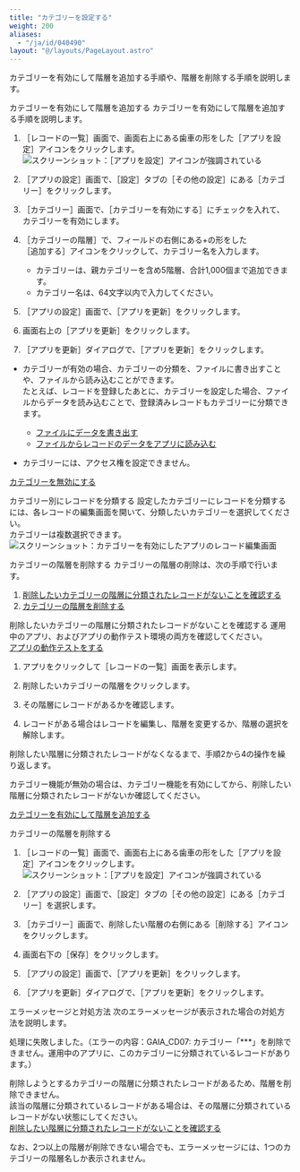 ```yaml
---
title: "カテゴリーを設定する"
weight: 200
aliases:
  - "/ja/id/040490"
layout: "@/layouts/PageLayout.astro"
---
```




カテゴリーを有効にして階層を追加する手順や、階層を削除する手順を説明します。

<Heading id="category_set_category_10">カテゴリーを有効にして階層を追加する</Heading>
カテゴリーを有効にして階層を追加する手順を説明します。

1. <Wovn>［レコードの一覧］</Wovn>画面で、画面右上にある歯車の形をした<Wovn>［アプリを設定］</Wovn>アイコンをクリックします。  
   <Img src="/k/kintone/img/settings_new_icon.png" alt="スクリーンショット：［アプリを設定］アイコンが強調されている" />

1. <Wovn>［アプリの設定］</Wovn>画面で、<Wovn>［設定］</Wovn>タブの<Wovn>［その他の設定］</Wovn>にある<Wovn>［カテゴリー］</Wovn>をクリックします。

1. <Wovn>［カテゴリー］</Wovn>画面で、<Wovn>［カテゴリーを有効にする］</Wovn>にチェックを入れて、カテゴリーを有効にします。

1. <Wovn>［カテゴリーの階層］</Wovn>で、フィールドの右側にある+の形をした<Wovn>［追加する］</Wovn>アイコンをクリックして、カテゴリー名を入力します。
   * カテゴリーは、親カテゴリーを含め5階層、合計1,000個まで追加できます。
   * カテゴリー名は、64文字以内で入力してください。

1. <Wovn>［アプリの設定］</Wovn>画面で、<Wovn>［アプリを更新］</Wovn>をクリックします。

1. 画面右上の<Wovn>［アプリを更新］</Wovn>をクリックします。

1. <Wovn>［アプリを更新］</Wovn>ダイアログで、<Wovn>［アプリを更新］</Wovn>をクリックします。

<Note>


* カテゴリーが有効の場合、カテゴリーの分類を、ファイルに書き出すことや、ファイルから読み込むことができます。  
  たとえば、レコードを登録したあとに、カテゴリーを設定した場合、ファイルからデータを読み込むことで、登録済みレコードもカテゴリーに分類できます。
  * [ファイルにデータを書き出す](/k/ja/id/040452.html)
  * [ファイルからレコードのデータをアプリに読み込む](/k/ja/id/040724.html)

* カテゴリーには、アクセス権を設定できません。


</Note>

<Reference>

[カテゴリーを無効にする](/k/ja/id/040801.html)


</Reference>

<Heading id="category_set_category_20">カテゴリー別にレコードを分類する</Heading>
設定したカテゴリーにレコードを分類するには、各レコードの編集画面を開いて、分類したいカテゴリーを選択してください。<Wovn></Wovn>  
カテゴリーは複数選択できます。  
<Img src="/k/kintone/img-ja/whatscategory_img01.png" alt="スクリーンショット：カテゴリーを有効にしたアプリのレコード編集画面" />

<Heading id="category_set_category_30">カテゴリーの階層を削除する</Heading>
カテゴリーの階層の削除は、次の手順で行います。

<Listsummary>

1. [削除したいカテゴリーの階層に分類されたレコードがないことを確認する](#category_set_category_3010)
1. [カテゴリーの階層を削除する](#category_set_category_3020)


</Listsummary>

<Heading level={3} id="category_set_category_3010">削除したいカテゴリーの階層に分類されたレコードがないことを確認する</Heading>
運用中のアプリ、およびアプリの動作テスト環境の両方を確認してください。  
[アプリの動作テストをする](/k/ja/id/040483.html)

1. アプリをクリックして<Wovn>［レコードの一覧］</Wovn>画面を表示します。

1. 削除したいカテゴリーの階層をクリックします。

1. その階層にレコードがあるかを確認します。

1. レコードがある場合はレコードを編集し、階層を変更するか、階層の選択を解除します。

削除したい階層に分類されたレコードがなくなるまで、手順2から4の操作を繰り返します。

<Note>


カテゴリー機能が無効の場合は、カテゴリー機能を有効にしてから、削除したい階層に分類されたレコードがないか確認してください。  

[カテゴリーを有効にして階層を追加する](#category_set_category_10)


</Note>

<Heading level={3} id="category_set_category_3020">カテゴリーの階層を削除する</Heading>
1. <Wovn>［レコードの一覧］</Wovn>画面で、画面右上にある歯車の形をした<Wovn>［アプリを設定］</Wovn>アイコンをクリックします。  
   <Img src="/k/kintone/img/settings_new_icon.png" alt="スクリーンショット：［アプリを設定］アイコンが強調されている" />

1. <Wovn>［アプリの設定］</Wovn>画面で、<Wovn>［設定］</Wovn>タブの<Wovn>［その他の設定］</Wovn>にある<Wovn>［カテゴリー］</Wovn>を選択します。

1. <Wovn>［カテゴリー］</Wovn>画面で、削除したい階層の右側にある<Wovn>［削除する］</Wovn>アイコンをクリックします。

1. 画面右下の<Wovn>［保存］</Wovn>をクリックします。

1. <Wovn>［アプリの設定］</Wovn>画面で、<Wovn>［アプリを更新］</Wovn>をクリックします。

1. <Wovn>［アプリを更新］</Wovn>ダイアログで、<Wovn>［アプリを更新］</Wovn>をクリックします。

<Heading level={3} id="category_set_category_3030">エラーメッセージと対処方法</Heading>
次のエラーメッセージが表示された場合の対処方法を説明します。

<Graynote>

処理に失敗しました。（エラーの内容：GAIA_CD07: カテゴリー「\*\*\*」を削除できません。運用中のアプリに、このカテゴリーに分類されているレコードがあります。）


</Graynote>

削除しようとするカテゴリーの階層に分類されたレコードがあるため、階層を削除できません。  
該当の階層に分類されているレコードがある場合は、その階層に分類されているレコードがない状態にしてください。  
[削除したい階層に分類されたレコードがないことを確認する](#category_set_category_3010)

なお、2つ以上の階層が削除できない場合でも、エラーメッセージには、1つのカテゴリーの階層名しか表示されません。
